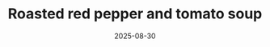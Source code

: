 ---
title: "Roasted red pepper and tomato soup"
date: "2025-08-30"
categories: ["mains"]
featured_image: "/images/recipes/roasted-red-pepper-and-tomato-soup.jpeg"
servings: "serves 6"
ingredients:
  - 6 medium tomatoes, quartered
  - 2 red bell peppers, quartered
  - 1 onion, quartered 
  - 2 tbsp olive oil
  - 3 garlic cloves, peeled
  - 600ml vegetable stock
  - ¼ tsp smoked paprika
  - Pinch of cayenne pepper (optional)
  - ¼ tsp sea salt
  - Ground black pepper, to taste
directions:
  - Preheat the oven to 180°C. Prepare two large baking trays with baking paper.
  - Place the tomatoes on one tray, and peppers, garlic and onions on the other. Drizzle each tray with 1 tbsp olive oil and gently toss to coat. Bake for 35-40 minutes, placing the tomatoes on top in the oven.
  - Transfer the roasted vegetables to a large pan. Add the vegetable stock, spices and salt. Simmer for 10 minutes on a medium heat.
  - Remove from the heat and blend the soup. Season to taste with salt and ground black pepper. Reheat for 5-10 minutes and serve.
draft: true
---